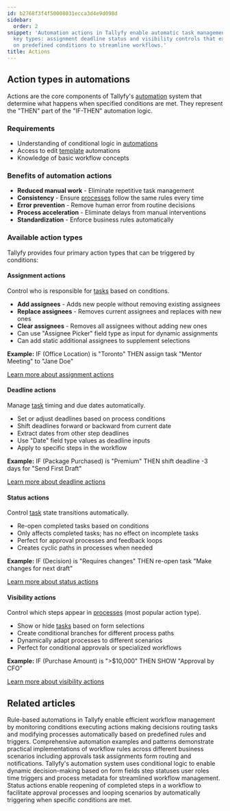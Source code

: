 ```yaml
---
id: b2768f3f4f50008031ecca3d4e9d098d
sidebar:
  order: 2
snippet: 'Automation actions in Tallyfy enable automatic task management through four
  key types: assignment deadline status and visibility controls that execute based
  on predefined conditions to streamline workflows.'
title: Actions
---
```


## Action types in automations

Actions are the core components of Tallyfy's [automation](/products/pro/documenting/templates/automations/) system that determine what happens when specified conditions are met. They represent the "THEN" part of the "IF-THEN" automation logic.

### Requirements
- Understanding of conditional logic in [automations](/products/pro/documenting/templates/automations/)
- Access to edit [template](/products/pro/documenting/templates/) automations
- Knowledge of basic workflow concepts

### Benefits of automation actions
- **Reduced manual work** - Eliminate repetitive task management
- **Consistency** - Ensure [processes](/products/pro/tracking-and-tasks/processes/) follow the same rules every time
- **Error prevention** - Remove human error from routine decisions
- **Process acceleration** - Eliminate delays from manual interventions
- **Standardization** - Enforce business rules automatically

### Available action types

Tallyfy provides four primary action types that can be triggered by conditions:

#### Assignment actions
Control who is responsible for [tasks](/products/pro/tracking-and-tasks/tasks/) based on conditions.
- **Add assignees** - Adds new people without removing existing assignees
- **Replace assignees** - Removes current assignees and replaces with new ones
- **Clear assignees** - Removes all assignees without adding new ones
- Can use "Assignee Picker" field type as input for dynamic assignments
- Can add static additional assignees to supplement selections

**Example:** IF (Office Location) is "Toronto" THEN assign task "Mentor Meeting" to "Jane Doe"

[Learn more about assignment actions](/products/pro/documenting/templates/automations/actions/asignment-actions/)

#### Deadline actions
Manage [task](/products/pro/tracking-and-tasks/tasks/) timing and due dates automatically.
- Set or adjust deadlines based on process conditions
- Shift deadlines forward or backward from current date
- Extract dates from other step deadlines
- Use "Date" field type values as deadline inputs
- Apply to specific steps in the workflow

**Example:** IF (Package Purchased) is "Premium" THEN shift deadline -3 days for "Send First Draft"

[Learn more about deadline actions](/products/pro/documenting/templates/automations/actions/deadline-actions/)

#### Status actions
Control [task](/products/pro/tracking-and-tasks/tasks/) state transitions automatically.
- Re-open completed tasks based on conditions
- Only affects completed tasks; has no effect on incomplete tasks
- Perfect for approval processes and feedback loops
- Creates cyclic paths in processes when needed

**Example:** IF (Decision) is "Requires changes" THEN re-open task "Make changes for next draft"

[Learn more about status actions](/products/pro/documenting/templates/automations/actions/status-actions/)

#### Visibility actions
Control which steps appear in [processes](/products/pro/tracking-and-tasks/processes/) (most popular action type).
- Show or hide [tasks](/products/pro/tracking-and-tasks/tasks/) based on form selections
- Create conditional branches for different process paths
- Dynamically adapt processes to different scenarios
- Perfect for conditional approvals or specialized workflows

**Example:** IF (Purchase Amount) is ">$10,000" THEN SHOW "Approval by CFO"

[Learn more about visibility actions](/products/pro/documenting/templates/automations/actions/visibility-actions/)


<PageTree />


## Related articles
<CardGrid>
<LinkTitleCard header="<b>Templates > Automations</b>" href="/products/pro/documenting/templates/automations/" > Rule-based automations in Tallyfy enable efficient workflow management by monitoring conditions executing actions making decisions routing tasks and modifying processes automatically based on predefined rules and triggers. </LinkTitleCard>
<LinkTitleCard header="<b>Automations > Examples</b>" href="/products/pro/documenting/templates/automations/examples/" > Comprehensive automation examples and patterns demonstrate practical implementations of workflow rules across different business scenarios including approvals task assignments form routing and notifications. </LinkTitleCard>
<LinkTitleCard header="<b>Automations > Conditionals</b>" href="/products/pro/documenting/templates/automations/conditionals/" > Tallyfy's automation system uses conditional logic to enable dynamic decision-making based on form fields step statuses user roles time triggers and process metadata for streamlined workflow management. </LinkTitleCard>
<LinkTitleCard header="<b>Actions > Automate changing the status of tasks</b>" href="/products/pro/documenting/templates/automations/actions/status-actions/" > Status actions enable reopening of completed steps in a workflow to facilitate approval processes and looping scenarios by automatically triggering when specific conditions are met. </LinkTitleCard>
</CardGrid>